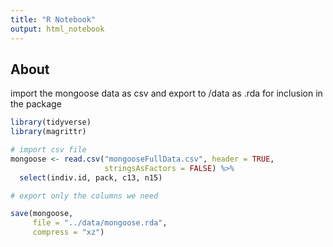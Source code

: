 ```yaml
---
title: "R Notebook"
output: html_notebook
---
```



## About
import the mongoose data as csv and export to /data as .rda for inclusion in the package

```r

library(tidyverse)
library(magrittr)

# import csv file
mongoose <- read.csv("mongooseFullData.csv", header = TRUE, 
                     stringsAsFactors = FALSE) %>% 
  select(indiv.id, pack, c13, n15)

# export only the columns we need

save(mongoose, 
     file = "../data/mongoose.rda", 
     compress = "xz")

```



